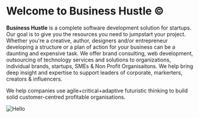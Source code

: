 

# Welcome to Business Hustle ©

**Business Hustle**  is a complete software development solution for startups. Our goal is to give you the resources you need to jumpstart your project. Whether you're a creative, author, designers and/or entrepreneur developing a structure or a plan of action for your business can be a daunting and expensive task.
We offer brand consulting, web development, outsourcing of technology services and solutions to organizations, individual brands, startups, SMEs & Non Profit Organisaitons. We help bring deep insight and expertise to support leaders of corporate, markerters, creators & influencers.

We help companies use agile+critical+adaptive futuristic thinking to build solid customer-centred profitable organisations.

![Hello](../../public/demo.png)
